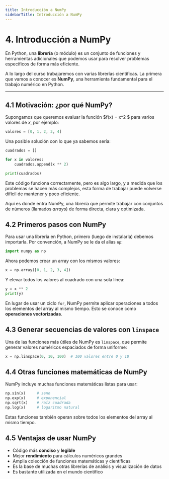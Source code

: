 ```yaml
---
title: Introducción a NumPy
sidebarTitle: Introducción a NumPy
---
```


<link rel="stylesheet" href="https://cdn.jsdelivr.net/npm/katex/dist/katex.css" />

# 4. Introducción a NumPy

En Python, una **librería** (o módulo) es un conjunto de funciones y herramientas adicionales que podemos usar para resolver problemas específicos de forma más eficiente.

A lo largo del curso trabajaremos con varias librerías científicas. La primera que vamos a conocer es **NumPy**, una herramienta fundamental para el trabajo numérico en Python.

---

## 4.1 Motivación: ¿por qué NumPy?

Supongamos que queremos evaluar la función $f(x) = x^2 $ para varios valores de  $x$, por ejemplo:

```python
valores = [0, 1, 2, 3, 4]
```
Una posible solución con lo que ya sabemos sería:

```python
cuadrados = []

for x in valores:
    cuadrados.append(x ** 2)

print(cuadrados)
```

Este código funciona correctamente, pero es algo largo, y a medida que los problemas se hacen más complejos, esta forma de trabajar puede volverse difícil de mantener y poco eficiente.

Aquí es donde entra NumPy, una librería que permite trabajar con conjuntos de números (llamados *arrays*) de forma directa, clara y optimizada.

## 4.2 Primeros pasos con NumPy

Para usar una librería en Python, primero (luego de instalarla) debemos importarla. Por convención, a NumPy se le da el alias `np`:

```python
import numpy as np
```

Ahora podemos crear un array con los mismos valores:

```python
x = np.array([0, 1, 2, 3, 4])
```

Y elevar todos los valores al cuadrado con una sola línea:

```python
y = x ** 2
print(y)
```
En lugar de usar un ciclo `for`, NumPy permite aplicar operaciones a todos los elementos del array al mismo tiempo. Esto se conoce como **operaciones vectorizadas**.

## 4.3 Generar secuencias de valores con `linspace`

Una de las funciones más útiles de NumPy es `linspace`, que permite generar valores numéricos espaciados de forma uniforme:

```python
x = np.linspace(0, 10, 100)  # 100 valores entre 0 y 10
```

## 4.4 Otras funciones matemáticas de NumPy

NumPy incluye muchas funciones matemáticas listas para usar:

```python
np.sin(x)     # seno
np.exp(x)     # exponencial
np.sqrt(x)    # raíz cuadrada
np.log(x)     # logaritmo natural
```

Estas funciones también operan sobre todos los elementos del array al mismo tiempo.

## 4.5 Ventajas de usar NumPy

- Código más **conciso** y **legible**
- Mejor **rendimiento** para cálculos numéricos grandes
- Amplia colección de funciones matemáticas y científicas
- Es la base de muchas otras librerías de análisis y visualización de datos
- Es bastante utilizada en el mundo científico